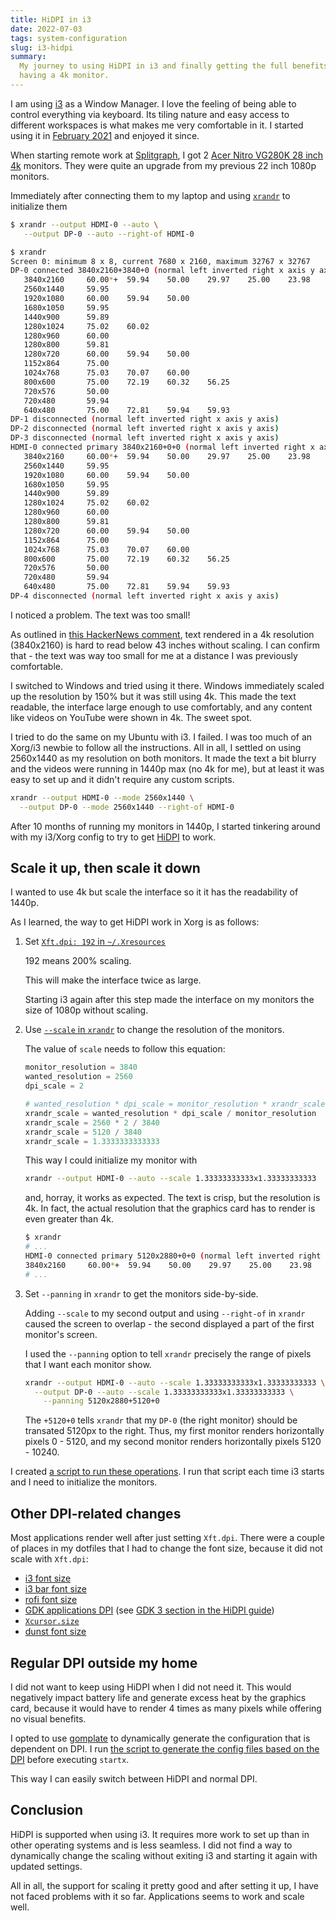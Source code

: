 ```yaml
---
title: HiDPI in i3
date: 2022-07-03
tags: system-configuration
slug: i3-hidpi
summary:
  My journey to using HiDPI in i3 and finally getting the full benefits of
  having a 4k monitor.
---
```


I am using [i3](https://i3wm.org/) as a Window Manager. I love the feeling of
being able to control everything via keyboard. Its tiling nature and easy access
to different workspaces is what makes me very comfortable in it. I started using
it in
[February 2021](https://github.com/Gelio/ubuntu-dotfiles/commit/f1a79fca7cf4778bddf683770e862d8b68507349)
and enjoyed it since.

When starting remote work at [Splitgraph](https://www.splitgraph.com), I got 2
[Acer Nitro VG280K 28 inch 4k](https://www.amazon.com/Acer-VG280K-bmiipx-FreeSync-Technology/dp/B08VD89JMF)
monitors. They were quite an upgrade from my previous 22 inch 1080p monitors.

Immediately after connecting them to my laptop and using
[`xrandr`](https://wiki.archlinux.org/title/xrandr) to initialize them

```sh
$ xrandr --output HDMI-0 --auto \
   --output DP-0 --auto --right-of HDMI-0

$ xrandr
Screen 0: minimum 8 x 8, current 7680 x 2160, maximum 32767 x 32767
DP-0 connected 3840x2160+3840+0 (normal left inverted right x axis y axis) 620mm x 340mm
   3840x2160     60.00*+  59.94    50.00    29.97    25.00    23.98
   2560x1440     59.95
   1920x1080     60.00    59.94    50.00
   1680x1050     59.95
   1440x900      59.89
   1280x1024     75.02    60.02
   1280x960      60.00
   1280x800      59.81
   1280x720      60.00    59.94    50.00
   1152x864      75.00
   1024x768      75.03    70.07    60.00
   800x600       75.00    72.19    60.32    56.25
   720x576       50.00
   720x480       59.94
   640x480       75.00    72.81    59.94    59.93
DP-1 disconnected (normal left inverted right x axis y axis)
DP-2 disconnected (normal left inverted right x axis y axis)
DP-3 disconnected (normal left inverted right x axis y axis)
HDMI-0 connected primary 3840x2160+0+0 (normal left inverted right x axis y axis) 621mm x 341mm
   3840x2160     60.00*+  59.94    50.00    29.97    25.00    23.98
   2560x1440     59.95
   1920x1080     60.00    59.94    50.00
   1680x1050     59.95
   1440x900      59.89
   1280x1024     75.02    60.02
   1280x960      60.00
   1280x800      59.81
   1280x720      60.00    59.94    50.00
   1152x864      75.00
   1024x768      75.03    70.07    60.00
   800x600       75.00    72.19    60.32    56.25
   720x576       50.00
   720x480       59.94
   640x480       75.00    72.81    59.94    59.93
DP-4 disconnected (normal left inverted right x axis y axis)
```

I noticed a problem. The text was too small!

As outlined in
[this HackerNews comment](https://news.ycombinator.com/item?id=25669793), text
rendered in a 4k resolution (3840x2160) is hard to read below 43 inches without
scaling. I can confirm that - the text was way too small for me at a distance I
was previously comfortable.

I switched to Windows and tried using it there. Windows immediately scaled up
the resolution by 150% but it was still using 4k. This made the text readable,
the interface large enough to use comfortably, and any content like videos on
YouTube were shown in 4k. The sweet spot.

I tried to do the same on my Ubuntu with i3. I failed. I was too much of an
Xorg/i3 newbie to follow all the instructions. All in all, I settled on using
2560x1440 as my resolution on both monitors. It made the text a bit blurry and
the videos were running in 1440p max (no 4k for me), but at least it was easy to
set up and it didn't require any custom scripts.

```sh
xrandr --output HDMI-0 --mode 2560x1440 \
  --output DP-0 --mode 2560x1440 --right-of HDMI-0
```

After 10 months of running my monitors in 1440p, I started tinkering around with
my i3/Xorg config to try to get [HiDPI](https://wiki.archlinux.org/title/HiDPI)
to work.

## Scale it up, then scale it down

I wanted to use 4k but scale the interface so it it has the readability of
1440p.

As I learned, the way to get HiDPI work in Xorg is as follows:

1. Set
   [`Xft.dpi: 192` in `~/.Xresources`](https://wiki.archlinux.org/title/HiDPI#X_Resources)

   192 means 200% scaling.

   This will make the interface twice as large.

   Starting i3 again after this step made the interface on my monitors the size
   of 1080p without scaling.

2. Use [`--scale` in `xrandr`](https://wiki.archlinux.org/title/HiDPI#Xorg) to
   change the resolution of the monitors.

   The value of `scale` needs to follow this equation:

   ```python
   monitor_resolution = 3840
   wanted_resolution = 2560
   dpi_scale = 2

   # wanted_resolution * dpi_scale = monitor_resolution * xrandr_scale
   xrandr_scale = wanted_resolution * dpi_scale / monitor_resolution
   xrandr_scale = 2560 * 2 / 3840
   xrandr_scale = 5120 / 3840
   xrandr_scale = 1.3333333333333
   ```

   This way I could initialize my monitor with

   ```sh
   xrandr --output HDMI-0 --auto --scale 1.33333333333x1.33333333333
   ```

   and, horray, it works as expected. The text is crisp, but the resolution is
   4k. In fact, the actual resolution that the graphics card has to render is
   even greater than 4k.

   ```sh
   $ xrandr
   # ...
   HDMI-0 connected primary 5120x2880+0+0 (normal left inverted right x axis y axis) 621mm x 341mm
   3840x2160     60.00*+  59.94    50.00    29.97    25.00    23.98
   # ...
   ```

3. Set `--panning` in `xrandr` to get the monitors side-by-side.

   Adding `--scale` to my second output and using `--right-of` in `xrandr`
   caused the screen to overlap - the second displayed a part of the first
   monitor's screen.

   I used the `--panning` option to tell `xrandr` precisely the range of pixels
   that I want each monitor show.

   ```sh
   xrandr --output HDMI-0 --auto --scale 1.33333333333x1.33333333333 \
     --output DP-0 --auto --scale 1.33333333333x1.33333333333 \
       --panning 5120x2880+5120+0
   ```

   The `+5120+0` tells `xrandr` that my `DP-0` (the right monitor) should be
   transated 5120px to the right. Thus, my first monitor renders horizontally
   pixels 0 - 5120, and my second monitor renders horizontally pixels
   5120 - 10240.

I created
[a script to run these operations](https://github.com/Gelio/ubuntu-dotfiles/blob/6af492edccb7864ebcdbc098e1fe3a06f2f3e5b3/install/i3/stowed/.screenlayout/home-4k/init-layout.sh).
I run that script each time i3 starts and I need to initialize the monitors.

## Other DPI-related changes

Most applications render well after just setting `Xft.dpi`. There were a couple
of places in my dotfiles that I had to change the font size, because it did not
scale with `Xft.dpi`:

- [i3 font size](https://github.com/Gelio/ubuntu-dotfiles/blob/6af492edccb7864ebcdbc098e1fe3a06f2f3e5b3/install/i3/templated-config/stowed-templates/.config/i3/config#L6)
- [i3 bar font size](https://github.com/Gelio/ubuntu-dotfiles/blob/6af492edccb7864ebcdbc098e1fe3a06f2f3e5b3/install/i3/templated-config/stowed-templates/.config/i3/config#L160)
- [rofi font size](https://github.com/Gelio/ubuntu-dotfiles/blob/6af492edccb7864ebcdbc098e1fe3a06f2f3e5b3/install/i3/templated-config/stowed-templates/.config/rofi/config.rasi#L6)
- [GDK applications DPI](https://github.com/Gelio/ubuntu-dotfiles/blob/6af492edccb7864ebcdbc098e1fe3a06f2f3e5b3/install/i3/templated-config/stowed-templates/.xinitrc#L4-L5)
  (see
  [GDK 3 section in the HiDPI guide](<https://wiki.archlinux.org/title/HiDPI#GDK_3_(GTK_3)>))
- [`Xcursor.size`](https://github.com/Gelio/ubuntu-dotfiles/blob/6af492edccb7864ebcdbc098e1fe3a06f2f3e5b3/install/i3/templated-config/stowed-templates/.Xresources#L1)
- [dunst font size](https://github.com/Gelio/ubuntu-dotfiles/blob/6af492edccb7864ebcdbc098e1fe3a06f2f3e5b3/install/i3/templated-config/stowed-templates/.config/dunst/dunstrc#L94)

## Regular DPI outside my home

I did not want to keep using HiDPI when I did not need it. This would negatively
impact battery life and generate excess heat by the graphics card, because it
would have to render 4 times as many pixels while offering no visual benefits.

I opted to use [gomplate](https://github.com/hairyhenderson/gomplate) to
dynamically generate the configuration that is dependent on DPI. I run
[the script to generate the config files based on the DPI](https://github.com/Gelio/ubuntu-dotfiles/blob/6af492edccb7864ebcdbc098e1fe3a06f2f3e5b3/install/i3/templated-config/generate-config.sh)
before executing `startx`.

This way I can easily switch between HiDPI and normal DPI.

## Conclusion

HiDPI is supported when using i3. It requires more work to set up than in other
operating systems and is less seamless. I did not find a way to dynamically
change the scaling without exiting i3 and starting it again with updated
settings.

All in all, the support for scaling it pretty good and after setting it up, I
have not faced problems with it so far. Applications seems to work and scale
well.

